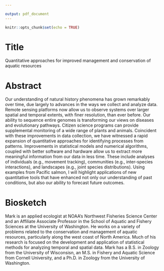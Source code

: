 ```yaml
---

output: pdf_document
---
```


```r
knitr::opts_chunk$set(echo = TRUE)
```

# Title

Quantitative approaches for improved management and conservation of aquatic resources

# Abstract

Our understanding of natural history phenomena has grown remarkably over time, due largely to advances in the ways we collect and analyze data. Remote sensing platforms now allow us to observe systems over larger spatial and temporal extents, with finer resolution, than ever before. Our ability to sequence entire genomes is transforming our views on diseases and evolutionary pathways. Citizen science programs can provide supplemental monitoring of a wide range of plants and animals. Coincident with these improvements in data collection, we have witnessed a rapid expansion of quantitative approaches for identifying processes from patterns. Improvements in statistical models and numerical algorithms, coupled with better software and hardware allow us to extract more meaningful information from our data in less time. These include analyses of individuals (e.g., movement tracking), communities (e.g., inter-species interactions), and landscapes (e.g., joint species distributions). Using examples from Pacific salmon, I will highlight applications of new quantitative tools that have enhanced not only our understanding of past conditions, but also our ability to forecast future outcomes.

# Biosketch

Mark is an applied ecologist at NOAA‘s Northwest Fisheries Science Center and an Affiliate Associate Professor in the School of Aquatic and Fishery Sciences at the University of Washington. He works on a variety of problems related to the conservation and management of aquatic resources, particularly along the west coast of North America. Much of his research is focused on the development and application of statistical methods for analyzing temporal and spatial data. Mark has a B.S. in Zoology from the University of Wisconsisn, an M.S. in Fishery and Aquatic Science from Cornell University, and a Ph.D. in Zoology from the University of Washington.

